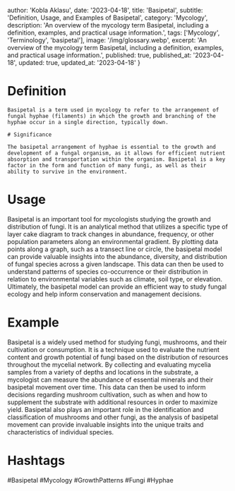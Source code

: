 
  author: 'Kobla Aklasu',
  date: '2023-04-18',
  title: 'Basipetal',
  subtitle: 'Definition, Usage, and Examples of Basipetal',
  category: 'Mycology',
  description: 'An overview of the mycology term Basipetal, including a definition, examples, and practical usage information.',
  tags: ['Mycology', 'Terminology', 'basipetal'],
  image: '/img/glossary.webp',
  excerpt: 'An overview of the mycology term Basipetal, including a definition, examples, and practical usage information.',
  published: true,
  published_at: '2023-04-18',
  updated: true,
  updated_at: '2023-04-18'
}




# Definition
    
    Basipetal is a term used in mycology to refer to the arrangement of fungal hyphae (filaments) in which the growth and branching of the hyphae occur in a single direction, typically down.
    
    # Significance 
    
    The basipetal arrangement of hyphae is essential to the growth and development of a fungal organism, as it allows for efficient nutrient absorption and transportation within the organism. Basipetal is a key factor in the form and function of many fungi, as well as their ability to survive in the environment.

# Usage

Basipetal is an important tool for mycologists studying the growth and distribution of fungi. It is an analytical method that utilizes a specific type of layer cake diagram to track changes in abundance, frequency, or other population parameters along an environmental gradient. By plotting data points along a graph, such as a transect line or circle, the basipetal model can provide valuable insights into the abundance, diversity, and distribution of fungal species across a given landscape. This data can then be used to understand patterns of species co-occurrence or their distribution in relation to environmental variables such as climate, soil type, or elevation. Ultimately, the basipetal model can provide an efficient way to study fungal ecology and help inform conservation and management decisions.

# Example

Basipetal is a widely used method for studying fungi, mushrooms, and their cultivation or consumption. It is a technique used to evaluate the nutrient content and growth potential of fungi based on the distribution of resources throughout the mycelial network. By collecting and evaluating mycelia samples from a variety of depths and locations in the substrate, a mycologist can measure the abundance of essential minerals and their basipetal movement over time. This data can then be used to inform decisions regarding mushroom cultivation, such as when and how to supplement the substrate with additional resources in order to maximize yield. Basipetal also plays an important role in the identification and classification of mushrooms and other fungi, as the analysis of basipetal movement can provide invaluable insights into the unique traits and characteristics of individual species.

# Hashtags

#Basipetal #Mycology #GrowthPatterns #Fungi #Hyphae

